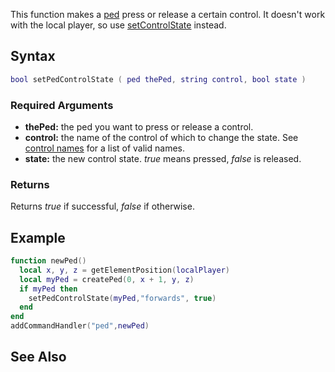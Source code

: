 
{{Client function}}
This function makes a [[/ped.md|ped]] press or release a certain control. It doesn't work with the local player, so use [[/setControlState.md|setControlState]] instead.

==Syntax==
<syntaxhighlight lang="lua">
bool setPedControlState ( ped thePed, string control, bool state )
</syntaxhighlight>

===Required Arguments===
*'''thePed:''' the ped you want to press or release a control.
*'''control:''' the name of the control of which to change the state. See [[/control names.md|control names]] for a list of valid names.
*'''state:''' the new control state. ''true'' means pressed, ''false'' is released.

===Returns===
Returns ''true'' if successful, ''false'' if otherwise.
==Example==
<section name="Client" class="client" show="true">
<syntaxhighlight lang="lua">
function newPed()
  local x, y, z = getElementPosition(localPlayer)
  local myPed = createPed(0, x + 1, y, z)
  if myPed then 
    setPedControlState(myPed,"forwards", true)
  end 
end
addCommandHandler("ped",newPed)
</syntaxhighlight>
</section>

==See Also==
{{Client ped functions}}